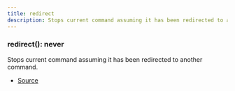 ```yaml
---
title: redirect
description: Stops current command assuming it has been redirected to another command.
---
```



### redirect(): never

Stops current command assuming it has been redirected to another command.



- [Source](https://github.com/underctrl-io/commandkit/blob/83ef44f10b86e30835e8636786e5222cac412af9/packages/commandkit/src/app/middleware/signals.ts#L28)
